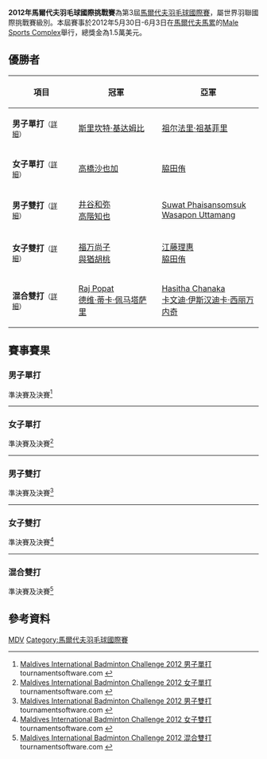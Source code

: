 {{noteTA|G1=Badminton}}
{{infobox badminton event
|name           = 2012年馬爾代夫羽毛球國際挑戰賽
|image          = 
|size           = 
|caption        =
|dates          = 2012年5月30日－6月3日
|number_edition = 第3屆
|level          = 4A
|prize_money    = 1.5萬美元
|location       = {{MDV}}[[馬累|馬累]]
|venue          = Male Sports Complex
|previous       = 2011年馬爾代夫羽毛球國際挑戰賽 
|next           = 2013年馬爾代夫羽毛球國際挑戰賽
}}
'''2012年馬爾代夫羽毛球國際挑戰賽'''為第3屆[[馬爾代夫羽毛球國際賽|馬爾代夫羽毛球國際賽]]，屬世界羽聯國際挑戰賽級別。本屆賽事於2012年5月30日-6月3日在[[馬爾代夫|馬爾代夫]][[馬累|馬累]]的[[Male_Sports_Complex|Male Sports Complex]]舉行，總獎金為1.5萬美元。

== 優勝者 ==
{| class=wikitable style="font-size:small"
!width="200"|項目
!width="250"|冠軍
!width="250"|亞軍
|-
|'''男子單打'''<small>（[[#男子單打|詳細]]）</small>
|{{flagicon|IND}} [[斯里坎特·基达姆比|斯里坎特·基达姆比]]
|{{flagicon|MAS}} [[祖尔法里·祖基菲里|祖尔法里·祖基菲里]]
|-
|'''女子單打'''<small>（[[#女子單打|詳細]]）</small>
|{{flagicon|JPN}} [[高橋沙也加|高橋沙也加]]
|{{flagicon|JPN}} [[脇田侑|脇田侑]]
|-
|'''男子雙打'''<small>（[[#男子雙打|詳細]]）</small>
|{{flagicon|JPN}} [[井谷和弥|井谷和弥]]<br/>{{flagicon|JPN}} [[高階知也|高階知也]]
|{{flagicon|THA}} [[Suwat_Phaisansomsuk|Suwat Phaisansomsuk]]<br/>{{flagicon|THA}} [[Wasapon_Uttamang|Wasapon Uttamang]]
|-
|'''女子雙打'''<small>（[[#女子雙打|詳細]]）</small>
|{{flagicon|JPN}} [[福万尚子|福万尚子]]<br/>{{flagicon|JPN}} [[與猶胡桃|與猶胡桃]]
|{{flagicon|JPN}} [[江藤理惠|江藤理惠]]<br/>{{flagicon|JPN}} [[脇田侑|脇田侑]]
|-
|'''混合雙打'''<small>（[[#混合雙打|詳細]]）</small>
|{{flagicon|WAL}} [[Raj_Popat|Raj Popat]]<br/>{{flagicon|INA}} [[德维·蒂卡·佩马塔萨里|德维·蒂卡·佩马塔萨里]]
|{{flagicon|SRI}} [[Hasitha_Chanaka|Hasitha Chanaka]]<br/>{{flagicon|SRI}} [[卡文迪·伊斯汉迪卡·西丽万内奇|卡文迪·伊斯汉迪卡·西丽万内奇]]
|}

== 賽事賽果 ==
=== 男子單打 ===
;準決賽及決賽<ref name="MS">[http://www.tournamentsoftware.com/sport/draw.aspx?id=D7913F9C-6450-4225-925A-7C77AE0809C4&draw=1 Maldives International Badminton Challenge 2012 男子單打] {{Wayback|url=http://www.tournamentsoftware.com/sport/draw.aspx?id=D7913F9C-6450-4225-925A-7C77AE0809C4&draw=1 |date=20180927170807 }} tournamentsoftware.com {{en}}</ref>
{{4TeamBracket-Tennis3-v2
| team-width=200
| RD1-seed1=
| RD1-team1={{flagicon|CHN}} [[陈明宇|陈明宇]]
| RD1-score1-1=17
| RD1-score1-2=9
| RD1-score1-3=
| RD1-seed2=3
| RD1-team2='''{{flagicon|MAS}} [[祖尔法里·祖基菲里|祖尔法里·祖基菲里]]
| RD1-score2-1='''21
| RD1-score2-2='''21
| RD1-score2-3=

| RD1-seed3=4
| RD1-team3={{flagicon|IND}} [[阿努普·斯里达尔|阿努普·斯里达尔]]
| RD1-score3-1='''21
| RD1-score3-2=19
| RD1-score3-3=3
| RD1-seed4=7
| RD1-team4='''{{flagicon|IND}} [[斯里坎特·基达姆比|斯里坎特·基达姆比]]
| RD1-score4-1=19
| RD1-score4-2='''21
| RD1-score4-3='''21

| RD2-seed1=3
| RD2-team1={{flagicon|MAS}} [[祖尔法里·祖基菲里|祖尔法里·祖基菲里]]
| RD2-score1-1='''21
| RD2-score1-2=11
| RD2-score1-3=16
| RD2-seed2=7
| RD2-team2='''{{flagicon|IND}} [[斯里坎特·基达姆比|斯里坎特·基达姆比]]
| RD2-score2-1=13
| RD2-score2-2='''21
| RD2-score2-3='''21
}}
----

=== 女子單打 ===
;準決賽及決賽<ref name="WS">[http://www.tournamentsoftware.com/sport/draw.aspx?id=D7913F9C-6450-4225-925A-7C77AE0809C4&draw=2 Maldives International Badminton Challenge 2012 女子單打] {{Wayback|url=http://www.tournamentsoftware.com/sport/draw.aspx?id=D7913F9C-6450-4225-925A-7C77AE0809C4&draw=2 |date=20180927161245 }} tournamentsoftware.com {{en}}</ref>
{{4TeamBracket-Tennis3-v2
| team-width=200
| RD1-seed1=1
| RD1-team1='''{{flagicon|JPN}} [[高橋沙也加|高橋沙也加]]
| RD1-score1-1='''21
| RD1-score1-2='''21
| RD1-score1-3=
| RD1-seed2=
| RD1-team2={{flagicon|JPN}} [[山本紗椰|山本紗椰]]
| RD1-score2-1=13
| RD1-score2-2=13
| RD1-score2-3=

| RD1-seed3=
| RD1-team3='''{{flagicon|JPN}} [[脇田侑|脇田侑]]
| RD1-score3-1='''21
| RD1-score3-2='''21
| RD1-score3-3=
| RD1-seed4=2
| RD1-team4={{flagicon|SLO}} [[马娅·特夫尔迪|马娅·特夫尔迪]]
| RD1-score4-1=8
| RD1-score4-2=10
| RD1-score4-3=

| RD2-seed1=1
| RD2-team1='''{{flagicon|JPN}} [[高橋沙也加|高橋沙也加]]
| RD2-score1-1='''21
| RD2-score1-2='''21
| RD2-score1-3=
| RD2-seed2=
| RD2-team2={{flagicon|JPN}} [[脇田侑|脇田侑]]
| RD2-score2-1=17
| RD2-score2-2=16
| RD2-score2-3=
}}
----

=== 男子雙打 ===
;準決賽及決賽<ref name="MD">[http://www.tournamentsoftware.com/sport/draw.aspx?id=D7913F9C-6450-4225-925A-7C77AE0809C4&draw=3 Maldives International Badminton Challenge 2012 男子雙打] {{Wayback|url=http://www.tournamentsoftware.com/sport/draw.aspx?id=D7913F9C-6450-4225-925A-7C77AE0809C4&draw=3 |date=20180927173711 }} tournamentsoftware.com {{en}}</ref>
{{4TeamBracket-Tennis3-v2
| team-width=200
| RD1-seed1=
| RD1-team1={{flagicon|INA}} [[凯纳斯·阿迪·哈迪安托|凯纳斯·阿迪·哈迪安托]]<br/> {{flagicon|INA}} [[Sigid_Sudrajad|Sigid Sudrajad]]
| RD1-score1-1=10
| RD1-score1-2='''21
| RD1-score1-3=14
| RD1-seed2=
| RD1-team2='''{{flagicon|THA}} [[Suwat_Phaisansomsuk|Suwat Phaisansomsuk]]<br/> {{flagicon|THA}} [[Wasapon_Uttamang|Wasapon Uttamang]]
| RD1-score2-1='''21
| RD1-score2-2=15
| RD1-score2-3='''21

| RD1-seed3=
| RD1-team3='''{{flagicon|JPN}} [[井谷和弥|井谷和弥]]<br/> {{flagicon|JPN}} [[高階知也|高階知也]]
| RD1-score3-1='''22
| RD1-score3-2=20
| RD1-score3-3='''21
| RD1-seed4=
| RD1-team4={{flagicon|MAS}} [[顏德財|顏德財]]<br/> {{flagicon|MAS}} [[王順福|王順福]]
| RD1-score4-1=20
| RD1-score4-2='''22
| RD1-score4-3=19

| RD2-seed1=
| RD2-team1={{flagicon|THA}} [[Suwat_Phaisansomsuk|Suwat Phaisansomsuk]]<br/> {{flagicon|THA}} [[Wasapon_Uttamang|Wasapon Uttamang]]
| RD2-score1-1=20
| RD2-score1-2=27
| RD2-score1-3=
| RD2-seed2=
| RD2-team2='''{{flagicon|JPN}} [[井谷和弥|井谷和弥]]<br/> {{flagicon|JPN}} [[高階知也|高階知也]]
| RD2-score2-1='''22
| RD2-score2-2='''29
| RD2-score2-3=
}}
----

=== 女子雙打 ===
;準決賽及決賽<ref name="WD">[http://www.tournamentsoftware.com/sport/draw.aspx?id=D7913F9C-6450-4225-925A-7C77AE0809C4&draw=4 Maldives International Badminton Challenge 2012 女子雙打] {{Wayback|url=http://www.tournamentsoftware.com/sport/draw.aspx?id=D7913F9C-6450-4225-925A-7C77AE0809C4&draw=4 |date=20180927171004 }} tournamentsoftware.com {{en}}</ref>
{{4TeamBracket-Tennis3-v2
| team-width=200
| RD1-seed1=1
| RD1-team1='''{{flagicon|JPN}} [[江藤理惠|江藤理惠]]<br/> {{flagicon|JPN}} [[脇田侑|脇田侑]]
| RD1-score1-1='''21
| RD1-score1-2='''21
| RD1-score1-3=
| RD1-seed2=
| RD1-team2={{flagicon|JPN}} [[塩沢渚|塩沢渚]]<br/> {{flagicon|JPN}} [[山本紗椰|山本紗椰]]
| RD1-score2-1=11
| RD1-score2-2=13
| RD1-score2-3=

| RD1-seed3=
| RD1-team3='''{{flagicon|JPN}} [[福万尚子|福万尚子]]<br/> {{flagicon|JPN}} [[與猶胡桃|與猶胡桃]]
| RD1-score3-1='''21
| RD1-score3-2=19
| RD1-score3-3='''21
| RD1-seed4=2
| RD1-team4={{flagicon|IND}} [[阿帕娜·巴兰|阿帕娜·巴兰]]<br/> {{flagicon|IND}} [[斯基·雷迪|斯基·雷迪]]
| RD1-score4-1=10
| RD1-score4-2='''21
| RD1-score4-3=15

| RD2-seed1=1
| RD2-team1={{flagicon|JPN}} [[江藤理惠|江藤理惠]]<br/> {{flagicon|JPN}} [[脇田侑|脇田侑]]
| RD2-score1-1=18
| RD2-score1-2='''21
| RD2-score1-3=21
| RD2-seed2=
| RD2-team2='''{{flagicon|JPN}} [[福万尚子|福万尚子]]<br/> {{flagicon|JPN}} [[與猶胡桃|與猶胡桃]]
| RD2-score2-1='''21
| RD2-score2-2=13
| RD2-score2-3='''23
}}
----

=== 混合雙打 ===
;準決賽及決賽<ref name="XD">[http://www.tournamentsoftware.com/sport/draw.aspx?id=D7913F9C-6450-4225-925A-7C77AE0809C4&draw=5 Maldives International Badminton Challenge 2012 混合雙打] {{Wayback|url=http://www.tournamentsoftware.com/sport/draw.aspx?id=D7913F9C-6450-4225-925A-7C77AE0809C4&draw=5 |date=20180927165529 }} tournamentsoftware.com {{en}}</ref>
{{4TeamBracket-Tennis3-v2
| team-width=200
| RD1-seed1=
| RD1-team1='''{{flagicon|SRI}} [[Hasitha_Chanaka|Hasitha Chanaka]]<br/> {{flagicon|SRI}} [[卡文迪·伊斯汉迪卡·西丽万内奇|卡文迪·伊斯汉迪卡·西丽万内奇]]
| RD1-score1-1='''21
| RD1-score1-2='''22
| RD1-score1-3=
| RD1-seed2=
| RD1-team2={{flagicon|USA}} [[Raunaq_Muradia|Raunaq Muradia]]<br/> {{flagicon|IND}} [[Sarada_Jasti|Sarada Jasti]]
| RD1-score2-1=17
| RD1-score2-2=20
| RD1-score2-3=

| RD1-seed3=
| RD1-team3='''{{flagicon|WAL}} [[Raj_Popat|Raj Popat]]<br/> {{flagicon|INA}} [[德维·蒂卡·佩马塔萨里|德维·蒂卡·佩马塔萨里]]
| RD1-score3-1='''21
| RD1-score3-2=23
| RD1-score3-3='''21
| RD1-seed4=
| RD1-team4={{flagicon|SRI}} [[Kindelpitiyage_Lasitha_Me_Karunathilaka|Kindelpitiyage Lasitha Me Karunathilaka]]<br/> {{flagicon|SRI}} [[Nadeesha_Gayanthi|Nadeesha Gayanthi]]
| RD1-score4-1=19
| RD1-score4-2='''25
| RD1-score4-3=15

| RD2-seed1=
| RD2-team1={{flagicon|SRI}} [[Hasitha_Chanaka|Hasitha Chanaka]]<br/> {{flagicon|SRI}} [[卡文迪·伊斯汉迪卡·西丽万内奇|卡文迪·伊斯汉迪卡·西丽万内奇]]
| RD2-score1-1=17
| RD2-score1-2=17
| RD2-score1-3=
| RD2-seed2=
| RD2-team2='''{{flagicon|WAL}} [[Raj_Popat|Raj Popat]]<br/> {{flagicon|INA}} [[德维·蒂卡·佩马塔萨里|德维·蒂卡·佩马塔萨里]]
| RD2-score2-1='''21
| RD2-score2-2='''21
| RD2-score2-3=
}}

== 參考資料 ==
{{Reflist}}

[[Category:2012年世界羽聯國際挑戰賽|MDV]]
[[Category:馬爾代夫羽毛球國際賽|Category:馬爾代夫羽毛球國際賽]]